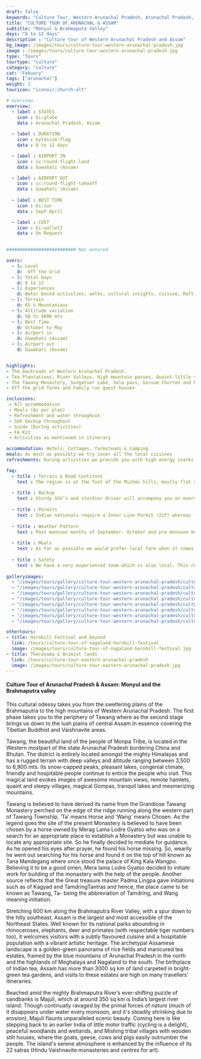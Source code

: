 ```yaml
---
draft: false
keywords: "Culture Tour, Western Arunachal Pradesh, Arunachal Pradesh, Assam"
title: "CULTURE TOUR OF ARUNACHAL & ASSAM" 
subtitle: "Monyul & Brahmaputa Valley"
days: "8 to 12 days"
description : "Culture tour of Western Arunachal Pradesh and Assam"
bg_image: /images/tours/culture-tour-western-arunachal-pradesh.jpg
image : /images/tours/culture-tour-western-arunachal-pradesh.jpg
type: "Tours" 
tourtype: "culture"
category: "culture"
cat: "Febuary"
tags: ["arunachal"]
weight: 3
touricon: "iconoir:church-alt"

# overview
overview:
  - label : STATES
    icon : bi:globe
    data : Arunachal Pradesh, Assam
    
  - label : DURATION
    icon : bytesize:flag
    data : 8 to 12 days

  - label : AIRPORT IN
    icon : ic:round-flight-land
    data : Guwahati (Assam)

  - label : AIRPORT OUT
    icon : ic:round-flight-takeoff
    data : Guwahati (Assam)
    
  - label : BEST TIME
    icon : bi:sun
    data : Sept-April

  - label : COST
    icon : bi:wallet2
    data : On Request

 
########################## Not entered

overs:
  - l: Level 
    d:  Off the Grid
  - l: Total Days 
    d: 8 to 12
  - l: Experiences
    d: Water based activities, walks, cultural insights, cuisine, Rafting & cycling
  - l: Terrain 
    d: 65 % Mountanious 
  - l: Altitude variation 
    d: 50 to 4600 mts
  - l: Best Time 
    d: October to May
  - l: Airport in 
    d: Guwahati (Assam)
  - l: Airport out
    d: Guwahati (Assam)


highlights:
- The backroads of Western Arunachal Pradesh.
- Tea Plantations, River Valleys, High mountain passes, Quaint little villages and more
- The Tawang Monastery, Sungatser Lake, Sela pass, Gorsum Chorten and Nameri Wildlife Sanctuary 
- Off the grid farms and Family run guest houses

inclusions:
 - All accommodation
 - Meals (As per plan)
 - Refreshment and water throughout
 - SUV backup throughout
 - Guide (During activities)
 - FA Kit
 - Activities as mentioned in itinerary

accommodation: Hotels, Cottages, farmsteads & Camping
meals: As much as possibly we try cover all the local cuisines
refreshments: During activities we provide you with high energy snacks.

faq:
  - title : Terrain & Road Contitons
    text : The region is at the foot of the Mishmi hills, mostly flat river plains
  
  - title : Backup
    text : Sturdy SUV’s and sturdier driver will accompany you on every trip. the condition of roads do not allow for larger vehicles, however do our best to provide you the best in comfort in relation to the routes that we ply on. These vehicles are along right from your airport pick up to your drop back to the airport.
  
  - title : Permits
    text : Indian nationals require a Inner Line Permit (ILP) whereas foreign nationals require Restricted Area Permits (RAP), both of which have a certain fees applicable.
  
  - title : Weather Pattern
    text : Post monsoon months of September- October and pre monsoon months of March-April are very pleasant with blue skies and a fair days. Peak winters are from November to February with the mercury coming down below 18 C, in the evenings, however the days are still favourable for cycling.
  
  - title : Meals
    text : As far as possible we would prefer local fare when it comes to meals, however we understand the need for comfort food when multiple days of intense exertion is required. Nutritious and palatable foot is always freshly cooked with fresh local ingredients. We provide potable packaged water which we carry in large 20lt cans so as keep plastic to the minimum. Reusable water bottles are provided at the onset of each journey.
  
  - title : Safety
    text : We have a very experienced team which is also local. This reflects in the overall safety of our tours. Rest assured your guides know where extra attention is required and when. All our routes are well known to us, we know where the nearest medical facilities are, we know whom to contact if in case of an emergency, we know all the alternate routes in case of road blockages. We have CASEVAC protocols in place to streamline the process in case of emergencies. You can rest easy knowing that in the outdoors in general and this region in particular you are in safe hands with us.
  
galleryimages:
  - "/images/tours/gallery/culture-tour-western-arunachal-pradesh/culture-tour-western-arunachal-pradesh1.jpg"
  - "/images/tours/gallery/culture-tour-western-arunachal-pradesh/culture-tour-western-arunachal-pradesh2.jpg"
  - "/images/tours/gallery/culture-tour-western-arunachal-pradesh/culture-tour-western-arunachal-pradesh3.jpg"
  - "/images/tours/gallery/culture-tour-western-arunachal-pradesh/culture-tour-western-arunachal-pradesh4.jpg"
  - "/images/tours/gallery/culture-tour-western-arunachal-pradesh/culture-tour-western-arunachal-pradesh5.jpg"  
  - "/images/tours/gallery/culture-tour-western-arunachal-pradesh/culture-tour-western-arunachal-pradesh6.jpg"
  - "/images/tours/gallery/culture-tour-western-arunachal-pradesh/culture-tour-western-arunachal-pradesh7.jpg"
  - "/images/tours/gallery/culture-tour-western-arunachal-pradesh/culture-tour-western-arunachal-pradesh8.jpg"

othertours:
- title: Hornbill Festival and beyond 
  link: /tours/culture-tour-of-nagaland-hornbill-festival
  image: /images/tours/culture-tour-of-nagaland-hornbill-festival.jpg
- title: Theravada & Animist lands 
  link: /tours/culture-tour-eastern-arunachal-pradesh
  image: /images/tours/culture-tour-eastern-arunachal-pradesh.jpg
--- 
```


#### Culture Tour of Arunachal Pradesh & Assam: Monyul and the Brahmaputra valley
 
This cultural odessy takes you from the sweltering plains of the Brahmaputra to the high mountains of Western Arunachal Pradesh. The first phase takes you to the periphery of Tawang where as the second stage brings us down to the lush plains of central Assam.In essence covering the Tibetian Buddhist and Vaishnavite areas.

Tawang, the beautiful land of the people of Monpa Tribe, is located in the Western mostpart of the state Arunachal Pradesh bordering China and Bhutan. The district is entirely located amongst the mighty Himalayas and has a rugged terrain with deep valleys and altitude ranging between 3,500 to 6,900 mts. Its snow-capped peaks, pleasant lakes, congenial climate, friendly and hospitable people continue to entice the people who visit. This magical land evokes images of awesome mountain views, remote hamlets, quaint and sleepy villages, magical Gompas, tranquil lakes and mesmerizing mountains.

Tawang is believed to have derived its name from the Grandiose Tawang Monastery perched on the edge of the ridge running along the western part of Tawang Township. ‘Ta’ means Horse and ‘Wang’ means Chosen. As the legend goes the site of the present Monastery is believed to have been chosen by a horse owned by Merag Lama Lodre Gyatso who was on a search for an appropriate place to establish a Monastery but was unable to locate any appropriate site. So he finally decided to mediate for guidance. As he opened his eyes after prayer, he found his horse missing. So, wearily he went out searching for his horse and found it on the top of hill known as Tana Mandegang where once stood the palace of King Kala Wangpo. Believing it to be a good omen, Mera lama Lodre Gyatso decided to initiate work for building of the monastery with the help of the people. Another source reflects that the Great treasure master Padma Lingpa gave initiations such as of Kagyad and TamdringTantras and hence, the place came to be known as Tawang, Ta- being the abbreviation of Tamdring, and Wang meaning initiation.

Stretching 600 km along the Brahmaputra River Valley, with a spur down to the hilly southeast, Assam is the largest and most accessible of the Northeast States. Well known for its national parks abounding in rhinoceroses, elephants, deer and primates (with respectable tiger numbers too), it welcomes visitors with a subtly flavoured cuisine and a hospitable population with a vibrant artistic heritage. The archetypal Assamese landscape is a golden-green panorama of rice fields and manicured tea estates, framed by the blue mountains of Arunachal Pradesh in the north and the highlands of Meghalaya and Nagaland to the south. The birthplace of Indian tea, Assam has more than 3000 sq km of land carpeted in bright-green tea gardens, and visits to these estates are high on many travellers' itineraries.

Beached amid the mighty Brahmaputra River’s ever-shifting puzzle of sandbanks is Majuli, which at around 350 sq km is India’s largest river island. Though continually ravaged by the primal forces of nature (much of it disappears under water every monsoon, and it's steadily shrinking due to erosion), Majuli flaunts unparalleled scenic beauty. Coming here is like stepping back to an earlier India of little motor traffic (cycling is a delight), peaceful woodlands and wetlands, and Mishing tribal villages with wooden stilt houses, where the goats, geese, cows and pigs easily outnumber the people. The island's serene atmosphere is enhanced by the influence of its 22 satras (Hindu Vaishnavite monasteries and centres for art).